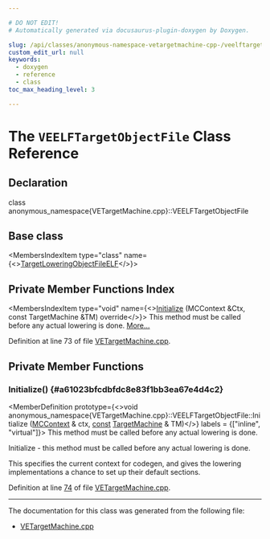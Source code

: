 ```yaml
---

# DO NOT EDIT!
# Automatically generated via docusaurus-plugin-doxygen by Doxygen.

slug: /api/classes/anonymous-namespace-vetargetmachine-cpp-/veelftargetobjectfile
custom_edit_url: null
keywords:
  - doxygen
  - reference
  - class
toc_max_heading_level: 3

---
```





# The `VEELFTargetObjectFile` Class Reference

<DoxygenPage pluginConfig={pluginConfig}>



## Declaration

<CodeBlock>class anonymous_namespace{VETargetMachine.cpp}::VEELFTargetObjectFile</CodeBlock>

## Base class

<MembersIndex>

<MembersIndexItem
  type="class"
  name={<><a href="/docs/api/classes/llvm/targetloweringobjectfileelf">TargetLoweringObjectFileELF</a></>}>
</MembersIndexItem>

</MembersIndex>

## Private Member Functions Index

<MembersIndex>

<MembersIndexItem
  type="void"
  name={<><a href="#a61023bfcdbfdc8e83f1bb3ea67e4d4c2">Initialize</a> (MCContext &amp;Ctx, const TargetMachine &amp;TM) override</>}>
This method must be called before any actual lowering is done. <a href="#a61023bfcdbfdc8e83f1bb3ea67e4d4c2">More...</a>
</MembersIndexItem>

</MembersIndex>


Definition at line 73 of file <a href="/docs/api/files/lib/lib/target/lib/target/ve/vetargetmachine-cpp">VETargetMachine.cpp</a>.

<SectionDefinition>

## Private Member Functions

### Initialize() {#a61023bfcdbfdc8e83f1bb3ea67e4d4c2}

<MemberDefinition
  prototype={<>void anonymous&#95;namespace&#123;VETargetMachine.cpp&#125;::VEELFTargetObjectFile::Initialize (<a href="/docs/api/classes/llvm/mccontext">MCContext</a> &amp; ctx, <a href="/docs/api/files/lib/lib/target/lib/target/aarch64/aarch64promoteconstant-cpp/#a90f8350fecae261c25be85d38b451bff">const</a> <a href="/docs/api/classes/llvm/targetmachine">TargetMachine</a> &amp; TM)</>}
  labels = {["inline", "virtual"]}>
This method must be called before any actual lowering is done.

Initialize - this method must be called before any actual lowering is done.

This specifies the current context for codegen, and gives the lowering implementations a chance to set up their default sections.

Definition at line <a href="/docs/api/files/lib/lib/target/lib/target/ve/vetargetmachine-cpp/#l00074">74</a> of file <a href="/docs/api/files/lib/lib/target/lib/target/ve/vetargetmachine-cpp">VETargetMachine.cpp</a>.
</MemberDefinition>

</SectionDefinition>

<hr/>

The documentation for this class was generated from the following file:

<ul>
<li><a href="/docs/api/files/lib/lib/target/lib/target/ve/vetargetmachine-cpp">VETargetMachine.cpp</a></li>
</ul>

</DoxygenPage>
